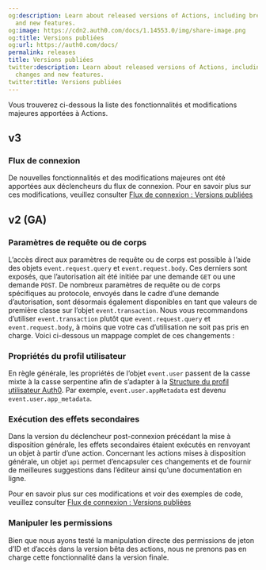 ```yaml
---
og:description: Learn about released versions of Actions, including breaking changes
  and new features.
og:image: https://cdn2.auth0.com/docs/1.14553.0/img/share-image.png
og:title: Versions publiées
og:url: https://auth0.com/docs/
permalink: releases
title: Versions publiées
twitter:description: Learn about released versions of Actions, including breaking
  changes and new features.
twitter:title: Versions publiées
---
```


Vous trouverez ci-dessous la liste des fonctionnalités et modifications majeures apportées à Actions.

## v3

### Flux de connexion

De nouvelles fonctionnalités et des modifications majeures ont été apportées aux déclencheurs du flux de connexion. Pour en savoir plus sur ces modifications, veuillez consulter [Flux de connexion : Versions publiées](/releases)

## v2 (GA)

### Paramètres de requête ou de corps

L’accès direct aux paramètres de requête ou de corps est possible à l’aide des objets `event.request.query` et `event.request.body`. Ces derniers sont exposés, que l’autorisation ait été initiée par une demande `GET` ou une demande `POST`. De nombreux paramètres de requête ou de corps spécifiques au protocole, envoyés dans le cadre d’une demande d’autorisation, sont désormais également disponibles en tant que valeurs de première classe sur l’objet `event.transaction`. Nous vous recommandons d’utiliser `event.transaction` plutôt que `event.request.query` et `event.request.body`, à moins que votre cas d’utilisation ne soit pas pris en charge. Voici ci-dessous un mappage complet de ces changements :



### Propriétés du profil utilisateur

En règle générale, les propriétés de l’objet `event.user` passent de la casse mixte à la casse serpentine afin de s’adapter à la [Structure du profil utilisateur Auth0](/users/user-profiles/user-profile-structure). Par exemple, `event.user.appMetadata` est devenu `event.user.app_metadata`.

### Exécution des effets secondaires

Dans la version du déclencheur post-connexion précédant la mise à disposition générale, les effets secondaires étaient exécutés en renvoyant un objet à partir d’une action. Concernant les actions mises à disposition générale, un objet `api` permet d’encapsuler ces changements et de fournir de meilleures suggestions dans l’éditeur ainsi qu’une documentation en ligne.

Pour en savoir plus sur ces modifications et voir des exemples de code, veuillez consulter [Flux de connexion : Versions publiées](/releases)

### Manipuler les permissions

Bien que nous ayons testé la manipulation directe des permissions de jeton d’ID et d’accès dans la version bêta des actions, nous ne prenons pas en charge cette fonctionnalité dans la version finale.